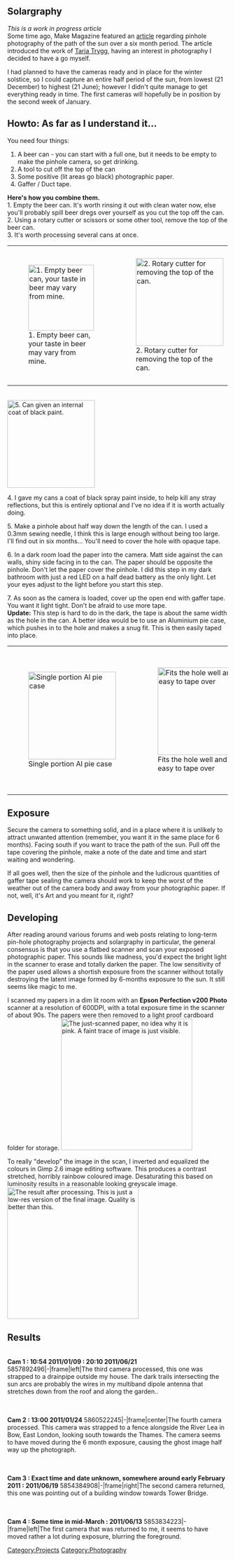 == Solargraphy ==
''This is a work in progress article''<br/>
Some time ago, Make Magazine featured an [http://blog.makezine.com/archive/2010/02/lovely_solargraphy_photos.html article] regarding pinhole photography of the path of the sun over a six month period. The article introduced the work of [http://www.solargraphy.com/ Tarja Trygg], having an interest in photography I decided to have a go myself.

I had planned to have the cameras ready and in place for the winter solstice, so I could capture an entire half period of the sun, from lowest (21 December) to highest (21 June); however I didn't quite manage to get everything ready in time. The first cameras will hopefully be in position by the second week of January.


== Howto: As far as I understand it... ==
You need four things:
# A beer can - you can start with a full one, but it needs to be empty to make the pinhole camera, so get drinking.
# A tool to cut off the top of the can
# Some positive (lit areas go black) photographic paper.
# Gaffer / Duct tape.

'''Here's how you combine them.'''<br/>
1. Empty the beer can. It's worth rinsing it out with clean water now, else you'll probably spill beer dregs over yourself as you cut the top off the can.<br/>
2. Using a rotary cutter or scissors or some other tool, remove the top of the beer can.<br/>
3. It's worth processing several cans at once.
{|
|[[Image: Solar-1-can.jpg|thumb|left|150px|1. Empty beer can, your taste in beer may vary from mine.]]
|[[Image: Solar-1-tool.jpg.jpg|thumb|center|200px|2. Rotary cutter for removing the top of the can.]]
|[[Image: Solar-1-headless-can.jpg|right|thumb|150px|3. Can with top cut off.]]
|[[Image: Solar-1-headless-cans.jpg|center|thumb|200px|4. You may want to process several cans at once if you plan to make multiple cameras.]]
|}

<br style="clear: both" />

[[Image: Solar-1-matt-black.jpg|thumb|200px|5. Can given an internal coat of black paint.]]

4. I gave my cans a coat of black spray paint inside, to help kill any stray reflections, but this is entirely optional and I've no idea if it is worth actually doing.

5. Make a pinhole about half way down the length of the can. I used a 0.3mm sewing needle, I think this is large enough without being too large. I'll find out in six months... You'll need to cover the hole with opaque tape.

6. In a dark room load the paper into the camera. Matt side against the can walls, shiny side facing in to the can. The paper should be opposite the pinhole. Don't let the paper cover the pinhole. I did this step in my dark bathroom with just a red LED on a half dead battery as the only light. Let your eyes adjust to the light before you start this step.

7. As soon as the camera is loaded, cover up the open end with gaffer tape. You want it light tight. Don't be afraid to use more tape.
<br/>'''Update:''' This step is hard to do in the dark, the tape is about the same width as the hole in the can. A better idea would be to use an Aluminium pie case, which pushes in to the hole and makes a snug fit. This is then easily taped into place.
{|
|[[Image: Solar-1-cap.jpg|thumb|200px|Single portion Al pie case]] 
|[[Image: Solar-1-cap-fitted.jpg|thumb|200px|Fits the hole well and is easy to tape over]] 
|[[Image: Solar-1-loaded.jpg|thumb|200px|6. The loaded beer can pinhole camera. The pinhole is under the blue tape. The open end is sealed up with gaffer tape]]
|}

== Exposure== 
Secure the camera to something solid, and in a place where it is unlikely to attract unwanted attention (remember, you want it in the same place for 6 months). Facing south if you want to trace the path of the sun. Pull off the tape covering the pinhole, make a note of the date and time and start waiting and wondering.

If all goes well, then the size of the pinhole and the ludicrous quantities of gaffer tape sealing the camera should work to keep the worst of the weather out of the camera body and away from your photographic paper. If not, well, it's Art and you meant for it, right?

==Developing==
After reading around various forums and web posts relating to long-term pin-hole photography projects and solargraphy in particular, the general consensus is that you use a flatbed scanner and scan your exposed photographic paper. This sounds like madness, you'd expect the bright light in the scanner to erase and totally darken the paper. The low sensitivity of the paper used allows a shortish exposure from the scanner without totally destroying the latent image formed by 6-months exposure to the sun. It still seems like magic to me.

I scanned my papers in a dim lit room with an '''Epson Perfection v200 Photo''' scanner at a resolution of 600DPI, with a total exposure time in the scanner of about 90s. The papers were then removed to a light proof cardboard folder for storage.
[[Image:Solar-as-scanned.jpg|thumb|300px|left|The just-scanned paper, no idea why it is pink.  A faint trace of image is just visible.]]

To really "develop" the image in the scan, I inverted and equalized the colours in Gimp 2.6 image editing software. This produces a contrast stretched, horribly rainbow coloured image. Desaturating this based on luminosity results in a reasonable looking greyscale image.
[[Image:Solar-processed.jpg|thumb|300px|center|The result after processing. This is just a low-res version of the final image. Quality is better than this.]]

== Results ==
<br style="clear: both" />'''Cam 1 : 10:54 2011/01/09 : 20:10 2011/06/21'''<br/>
<flickr>5857892496|-|frame|left|The third camera processed, this one was strapped to a drainpipe outside my house. The dark trails intersecting the sun arcs are probably the wires in my multiband dipole antenna that stretches down from the roof and along the garden..</flickr>

<br style="clear: both" /><br/>'''Cam 2 : 13:00 2011/01/24'''
<flickr>5860522245|-|frame|center|The fourth camera processed. This camera was strapped to a fence alongside the River Lea in Bow, East London, looking south towards the Thames. The camera seems to have moved during the 6 month exposure, causing the ghost image half way up the photograph.</flickr>

<br style="clear: both" /><br/>'''Cam 3 : Exact time and date unknown, somewhere around early February 2011 : 2011/06/19''' 
<flickr>5854384908|-|frame|right|The second camera returned, this one was pointing out of a building window towards Tower Bridge.</flickr>

<br style="clear: both" /><br/>'''Cam 4 : Some time in mid-March : 2011/06/13'''
<flickr>5853834223|-|frame|left|The first camera that was returned to me, it seems to have moved rather a lot during exposure, blurring the foreground.</flickr>

[[Category:Projects]]
[[Category:Photography]]
